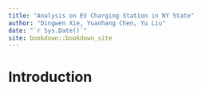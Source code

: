 ```yaml
--- 
title: "Analysis on EV Charging Station in NY State"
author: "Dingwen Xie, Yuanhang Chen, Yu Liu"
date: "`r Sys.Date()`"
site: bookdown::bookdown_site
---
```


# Introduction

